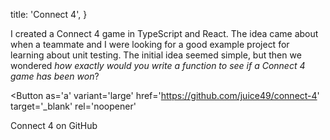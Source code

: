 
  title: 'Connect 4',
}

I created a Connect 4 game in TypeScript and React. The idea came about when a
teammate and I were looking for a good example project for learning about unit
testing. The initial idea seemed simple, but then we wondered _how exactly would
you write a function to see if a Connect 4 game has been won_?

<Button
  as='a'
  variant='large'
  href='https://github.com/juice49/connect-4'
  target='_blank'
  rel='noopener'
>
  Connect 4 on GitHub
</Button>
